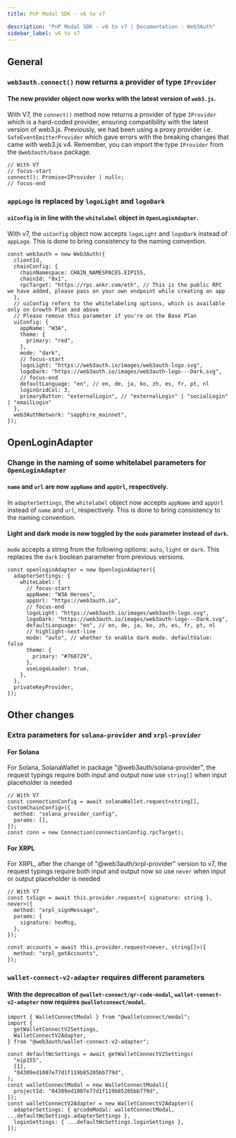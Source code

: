 ```yaml
---
title: PnP Modal SDK - v6 to v7

description: "PnP Modal SDK - v6 to v7 | Documentation - Web3Auth"
sidebar_label: v6 to v7
---
```


## General

### `web3auth.connect()` now returns a provider of type `IProvider`

#### The new provider object now works with the latest version of `web3.js`.

With V7, the `connect()` method now returns a provider of type `IProvider` which is a hard-coded
provider, ensuring compatibility with the latest version of web3.js. Previously, we had been using a
proxy provider i.e. `SafeEventEmitterProvider` which gave errors with the breaking changes that came
with web3.js v4. Remember, you can import the type `IProvider` from the `@web3auth/base` package.

```tsx
// With V7
// focus-start
connect(): Promise<IProvider | null>;
// focus-end
```

### `appLogo` is replaced by `logoLight` and `logoDark`

#### `uiConfig` is in line with the `whitelabel` object in `OpenLoginAdapter`.

With v7, the `uiConfig` object now accepts `logoLight` and `logoDark` instead of `appLogo`. This is
done to bring consistency to the naming convention.

```tsx
const web3auth = new Web3Auth({
  clientId,
  chainConfig: {
    chainNamespace: CHAIN_NAMESPACES.EIP155,
    chainId: "0x1",
    rpcTarget: "https://rpc.ankr.com/eth", // This is the public RPC we have added, please pass on your own endpoint while creating an app
  },
  // uiConfig refers to the whitelabeling options, which is available only on Growth Plan and above
  // Please remove this parameter if you're on the Base Plan
  uiConfig: {
    appName: "W3A",
    theme: {
      primary: "red",
    },
    mode: "dark",
    // focus-start
    logoLight: "https://web3auth.io/images/web3auth-logo.svg",
    logoDark: "https://web3auth.io/images/web3auth-logo---Dark.svg",
    // focus-end
    defaultLanguage: "en", // en, de, ja, ko, zh, es, fr, pt, nl
    loginGridCol: 3,
    primaryButton: "externalLogin", // "externalLogin" | "socialLogin" | "emailLogin"
  },
  web3AuthNetwork: "sapphire_mainnet",
});
```

## OpenLoginAdapter

### Change in the naming of some whitelabel parameters for `OpenLoginAdapter`

#### `name` and `url` are now `appName` and `appUrl`, respectively.

In `adapterSettings`, the `whitelabel` object now accepts `appName` and `appUrl` instead of `name`
and `url`, respectively. This is done to bring consistency to the naming convention.

#### Light and dark mode is now toggled by the `mode` parameter instead of `dark`.

`mode` accepts a string from the following options: `auto`, `light` or `dark`. This replaces the
`dark` boolean parameter from previous versions.

```tsx
const openloginAdapter = new OpenloginAdapter({
  adapterSettings: {
    whiteLabel: {
      // focus-start
      appName: "W3A Heroes",
      appUrl: "https://web3auth.io",
      // focus-end
      logoLight: "https://web3auth.io/images/web3auth-logo.svg",
      logoDark: "https://web3auth.io/images/web3auth-logo---Dark.svg",
      defaultLanguage: "en", // en, de, ja, ko, zh, es, fr, pt, nl
      // highlight-next-line
      mode: "auto", // whether to enable dark mode. defaultValue: false
      theme: {
        primary: "#768729",
      },
      useLogoLoader: true,
    },
  },
  privateKeyProvider,
});
```

## Other changes

### Extra parameters for `solana-provider` and `xrpl-provider`

#### For Solana

For Solana, SolanaWallet in package "@web3auth/solana-provider", the request typings require both
input and output now use `string[]` when input placeholder is needed

```tsx
// With V7
const connectionConfig = await solanaWallet.request<string[], CustomChainConfig>({
  method: "solana_provider_config",
  params: [],
});
const conn = new Connection(connectionConfig.rpcTarget);
```

#### For XRPL

For XRPL, after the change of "@web3auth/xrpl-provider" version to v7, the request typings require
both input and output now so use `never` when input or output placeholder is needed

```tsx
// With V7
const txSign = await this.provider.request<{ signature: string }, never>({
  method: "xrpl_signMessage",
  params: {
    signature: hexMsg,
  },
});

const accounts = await this.provider.request<never, string[]>({
  method: "xrpl_getAccounts",
});
```

### `wallet-connect-v2-adapter` requires different parameters

#### With the deprecation of `@wallet-connect/qr-code-modal`, `wallet-connect-v2-adapter` now requires `@walletconnect/modal`.

```tsx
import { WalletConnectModal } from "@walletconnect/modal";
import {
  getWalletConnectV2Settings,
  WalletConnectV2Adapter,
} from "@web3auth/wallet-connect-v2-adapter";

const defaultWcSettings = await getWalletConnectV2Settings(
  "eip155",
  [1],
  "04309ed1007e77d1f119b85205bb779d",
);
const walletConnectModal = new WalletConnectModal({
  projectId: "04309ed1007e77d1f119b85205bb779d",
});
const walletConnectV2Adapter = new WalletConnectV2Adapter({
  adapterSettings: { qrcodeModal: walletConnectModal, ...defaultWcSettings.adapterSettings },
  loginSettings: { ...defaultWcSettings.loginSettings },
});
```
